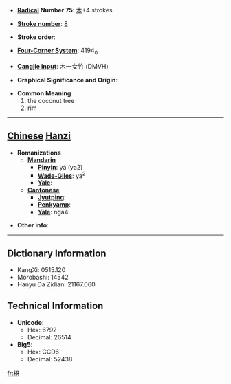 * '''[[Wiktionary:Chinese radical index| Radical]] Number 75''': [[Wiktionary:Chinese radical index 木|木]]+4 strokes

* '''[[Wiktionary:Chinese total strokes index|Stroke number]]''': [[Wiktionary:Chinese total strokes index 8|8]]

* '''Stroke order''': 

* '''[[Wiktionary:Chinese four corner index|Four-Corner System]]''': 4194<sub>0</sub>

* '''[[Wiktionary:Chinese Cangjie index|Cangjie input]]''': 木一女竹 (DMVH)

* '''Graphical Significance and Origin''': 

* '''Common Meaning'''
*#the coconut tree
*# rim


----

== [[Chinese]] [[Hanzi]] ==

* '''Romanizations'''
** '''[[Mandarin]]'''
*** '''[[Pinyin]]''': yá (ya2)
*** '''[[Wade-Giles]]''': ya<sup>2</sup>
*** '''[[Yale]]''': 
** '''[[Cantonese]]'''
*** '''[[Jyutping]]''':
*** '''[[Penkyamp]]''': 
*** '''[[Yale]]''': nga4

* '''Other info''': 

----

== Dictionary Information ==

* KangXi: 0515.120
* Morobashi: 14542
* Hanyu Da Zidian: 21167.060

== Technical Information ==

* '''Unicode''':
** Hex: 6792
** Decimal: 26514
* '''Big5''':
** Hex: CCD6
** Decimal: 52438

[[fr:枒]]